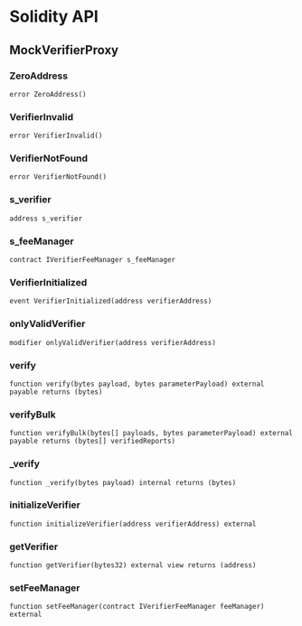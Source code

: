 # Solidity API

## MockVerifierProxy

### ZeroAddress

```solidity
error ZeroAddress()
```

### VerifierInvalid

```solidity
error VerifierInvalid()
```

### VerifierNotFound

```solidity
error VerifierNotFound()
```

### s_verifier

```solidity
address s_verifier
```

### s_feeManager

```solidity
contract IVerifierFeeManager s_feeManager
```

### VerifierInitialized

```solidity
event VerifierInitialized(address verifierAddress)
```

### onlyValidVerifier

```solidity
modifier onlyValidVerifier(address verifierAddress)
```

### verify

```solidity
function verify(bytes payload, bytes parameterPayload) external payable returns (bytes)
```

### verifyBulk

```solidity
function verifyBulk(bytes[] payloads, bytes parameterPayload) external payable returns (bytes[] verifiedReports)
```

### \_verify

```solidity
function _verify(bytes payload) internal returns (bytes)
```

### initializeVerifier

```solidity
function initializeVerifier(address verifierAddress) external
```

### getVerifier

```solidity
function getVerifier(bytes32) external view returns (address)
```

### setFeeManager

```solidity
function setFeeManager(contract IVerifierFeeManager feeManager) external
```
